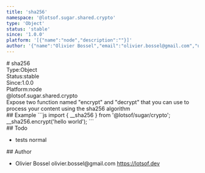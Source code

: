 ```yaml
---
title: 'sha256'
namespace: '@lotsof.sugar.shared.crypto'
type: 'Object'
status: 'stable'
since: '1.0.0'
platform: '[{"name":"node","description":""}]'
author: '{"name":"Olivier Bossel","email":"olivier.bossel@gmail.com","url":"https://lotsof.dev"}'
---
```

<div class="docmap-mdx">
# sha256
<div class="_metas">
<div class="_type"><span class="_type-label">Type:</span><span class="_type-value">Object</span></div>
<div class="_status"><span class="_status-label">Status:</span><span class="_status-value -stable">stable</span></div>
<div class="_since"><span class="_since-label">Since:</span><span class="_since-value">1.0.0</span></div>
<div class="_platform"><span class="_platform-label">Platform:</span><span class="_platform-value -node">node</span></div>
</div>
<div class="_namespace">@lotsof.sugar.shared.crypto</div>
<div class="_description typo-format typo-rhythm">
Expose two function named &quot;encrypt&quot; and &quot;decrypt&quot; that you can use to process your content using the sha256 algorithm
</div>
<div class="_examples">
## Example
```js
import { __sha256 } from '@lotsof/sugar/crypto';
__sha256.encrypt('hello world');
```
</div>
<div class="_todo">
## Todo
<ul class="_list">
<li class="_item">
<span class="_description">tests</span>
<span class="_priority -normal">normal</span>
</li>
</ul>
</div>
<div class="_author">
## Author
<ul class="_list">
<li class="_item">
<span class="_name">Olivier Bossel</span>
<span class="_email">olivier.bossel@gmail.com</span>
<a href="https://lotsof.dev" target="_blank" class="_url">https://lotsof.dev</a>
</li>
</ul>
</div>
</div>